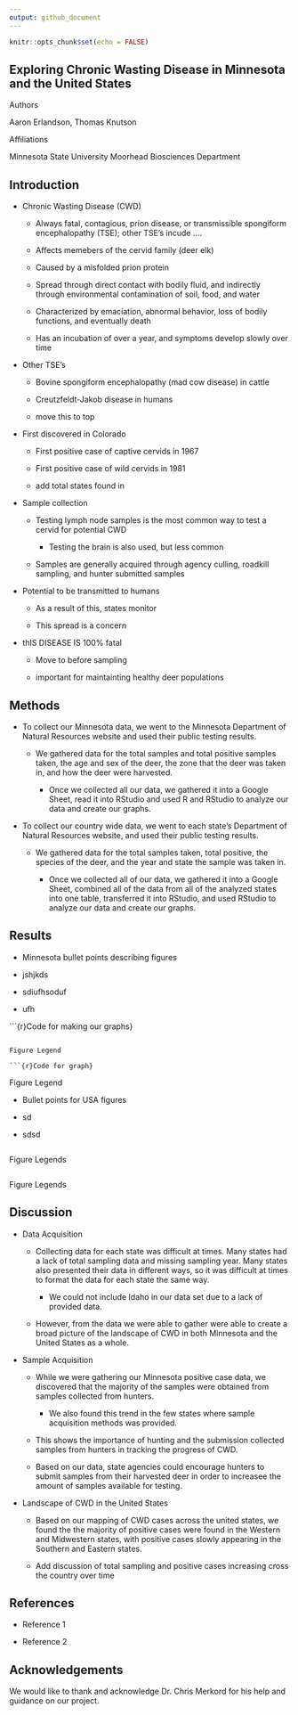 ```yaml
---
output: github_document
---
```


```r
knitr::opts_chunk$set(echo = FALSE)

```

## Exploring Chronic Wasting Disease in Minnesota and the United States

Authors

Aaron Erlandson, Thomas Knutson

Affiliations

Minnesota State University Moorhead Biosciences Department

## Introduction

-   Chronic Wasting Disease (CWD)

    -   Always fatal, contagious, prion disease, or transmissible spongiform encephalopathy (TSE); other TSE's incude ....

    -   Affects memebers of the cervid family (deer elk)

    -   Caused by a misfolded prion protein

    -   Spread through direct contact with bodily fluid, and indirectly through environmental contamination of soil, food, and water

    -   Characterized by emaciation, abnormal behavior, loss of bodily functions, and eventually death

    -   Has an incubation of over a year, and symptoms develop slowly over time

-   Other TSE's

    -   Bovine spongiform encephalopathy (mad cow disease) in cattle

    -   Creutzfeldt-Jakob disease in humans

    -   move this to top

-   First discovered in Colorado

    -   First positive case of captive cervids in 1967

    -   First positive case of wild cervids in 1981

    -   add total states found in

-   Sample collection

    -   Testing lymph node samples is the most common way to test a cervid for potential CWD

        -   Testing the brain is also used, but less common

    -   Samples are generally acquired through agency culling, roadkill sampling, and hunter submitted samples

-   Potential to be transmitted to humans

    -   As a result of this, states monitor

    -   This spread is a concern

-   thIS DISEASE IS 100% fatal

    -   Move to before sampling

    -   important for maintainting healthy deer populations

## Methods

-   To collect our Minnesota data, we went to the Minnesota Department of Natural Resources website and used their public testing results.

    -   We gathered data for the total samples and total positive samples taken, the age and sex of the deer, the zone that the deer was taken in, and how the deer were harvested.

        -   Once we collected all our data, we gathered it into a Google Sheet, read it into RStudio and used R and RStudio to analyze our data and create our graphs.

-   To collect our country wide data, we went to each state's Department of Natural Resources website, and used their public testing results.

    -   We gathered data for the total samples taken, total positive, the species of the deer, and the year and state the sample was taken in.

        -   Once we collected all of our data, we gathered it into a Google Sheet, combined all of the data from all of the analyzed states into one table, transferred it into RStudio, and used RStudio to analyze our data and create our graphs.

## Results

-   Minnesota bullet points describing figures

-   jshjkds

-   sdiufhsoduf

-   ufh

```{r}Code for making our graphs}

```

Figure Legend

```{r}Code for graph}

```

Figure Legend

-   Bullet points for USA figures

-   sd

-   sdsd

```r

```

Figure Legends

```r

```

Figure Legends

## Discussion

-   Data Acquisition

    -   Collecting data for each state was difficult at times. Many states had a lack of total sampling data and missing sampling year. Many states also presented their data in different ways, so it was difficult at times to format the data for each state the same way.

        -   We could not include Idaho in our data set due to a lack of provided data.

    -   However, from the data we were able to gather were able to create a broad picture of the landscape of CWD in both Minnesota and the United States as a whole.

-   Sample Acquisition

    -   While we were gathering our Minnesota positive case data, we discovered that the majority of the samples were obtained from samples collected from hunters.

        -   We also found this trend in the few states where sample acquisition methods was provided.

    -   This shows the importance of hunting and the submission collected samples from hunters in tracking the progress of CWD.

    -   Based on our data, state agencies could encourage hunters to submit samples from their harvested deer in order to increasee the amount of samples available for testing.

-   Landscape of CWD in the United States

    -   Based on our mapping of CWD cases across the united states, we found the the majority of positive cases were found in the Western and Midwestern states, with positive cases slowly appearing in the Southern and Eastern states.

    -   Add discussion of total sampling and positive cases increasing cross the country over time

## References

-   Reference 1

-   Reference 2

## Acknowledgements

We would like to thank and acknowledge Dr. Chris Merkord for his help and guidance on our project.
